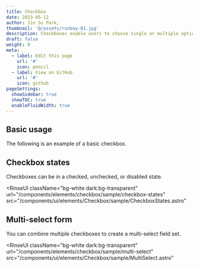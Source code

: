 ```yaml
---
title: Checkbox
date: 2023-05-12
author: Jin Su Park,
thumbnail: '@/assets/runboy-01.jpg'
description: Checkboxes enable users to choose single or multiple options from a group.
draft: false
weight: 0
meta:
  - label: Edit this page
    url: '#'
    icon: pencil
  - label: View on GitHub
    url: '#'
    icon: github
pageSettings:
  showSidebar: true
  showTOC: true
  enableFluidWidth: true
---
```



## Basic usage

The following is an example of a basic checkbox.


<RinseUI>
  <BasicCheckbox />
</RinseUI>

## Checkbox states

Checkboxes can be in a checked, unchecked, or disabled state.


<RinseUI
  className="bg-white dark:bg-transparent"
  url="/components/elements/checkbox/sample/checkbox-states"
  src="/components/ui/elements/Checkbox/sample/CheckboxStates.astro"
>
  <CheckboxStates />
</RinseUI>

## Multi-select form

You can combine multiple checkboxes to create a multi-select field set.


<RinseUI
  className="bg-white dark:bg-transparent"
  url="/components/elements/checkbox/sample/multi-select"
  src="/components/ui/elements/Checkbox/sample/MultiSelect.astro"
>
  <MultiSelect />
</RinseUI>
